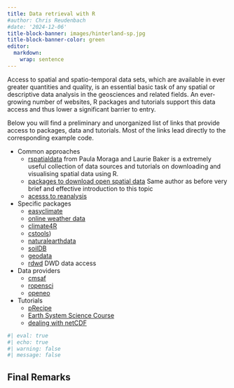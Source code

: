```yaml
---
title: Data retrieval with R 
#author: Chris Reudenbach
#date: '2024-12-06'
title-block-banner: images/hinterland-sp.jpg
title-block-banner-color: green
editor: 
  markdown: 
    wrap: sentence
---
```




Access to spatial and spatio-temporal data sets, which are available in ever greater quantities and quality, is an essential basic task of any spatial or descriptive data analysis in the geosciences and related fields. An ever-growing number of websites, R packages and tutorials support this data access and thus lower a significant barrier to entry.

Below you will find a preliminary and unorganized list of links that provide access to packages, data and tutorials. Most of the links lead directly to the corresponding example code.

* Common approaches
   * [rspatialdata](https://rspatialdata.github.io/) from Paula Moraga and Laurie Baker is a extremely useful collection of data sources and tutorials on downloading and visualising spatial data using R.
   * [packages to download open spatial data](https://www.paulamoraga.com/book-spatial/r-packages-to-download-open-spatial-data.html) Same author as before very brief and effective introduction to this topic
   * [acesss to reanalysis](https://dominicroye.github.io/en/2018/access-to-climate-reanalysis-data-from-r/)
* Specific packages
  * [easyclimate](https://verughub.github.io/easyclimate/)
  * [online weather data](https://r4photobiology.info/galleries/online-weather-data.html)
  * [climate4R](https://github.com/SantanderMetGroup/climate4R)
  * [cstools](https://cran.r-project.org/web/packages/CSTools/index.html))
  * [naturalearthdata](https://docs.ropensci.org/rnaturalearthdata/)
  * [soilDB](https://ncss-tech.github.io/soilDB/)
  * [geodata](https://cran.r-project.org/web/packages/geodata/index.html)
  * [rdwd](https://bookdown.org/brry/rdwd/) DWD data access
* Data providers
  * [cmsaf](https://www.cmsaf.eu/EN/Products/Tools/R/R_node.html)
  * [ropensci](https://ropensci.org/packages/data-access/)
  * [openeo](https://openeo.org/documentation/1.0/r/#full-example)
  
* Tutorials  
   * [pRecipe](https://cran.r-project.org/web/packages/pRecipe/vignettes/case_study.html)
   * [Earth System Science Course](https://pjbartlein.github.io/REarthSysSci/overview.html)
   * [dealing with netCDF](https://pjbartlein.github.io/REarthSysSci/netCDF.html)

```r
#| eval: true
#| echo: true
#| warning: false
#| message: false

```



## Final Remarks


